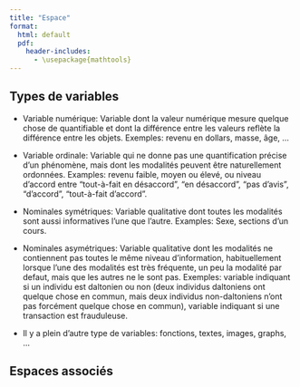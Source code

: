 ```yaml
--- 
title: "Espace"
format: 
  html: default
  pdf:
    header-includes: 
      - \usepackage{mathtools}
--- 
```



## Types de variables

* Variable numérique: Variable dont la valeur numérique mesure quelque chose de quantifiable et dont la différence entre les valeurs reflète la différence entre les objets. Exemples: revenu en dollars, masse, âge, ...

* Variable ordinale: Variable qui ne donne pas une quantification précise d'un phénomène, mais dont les modalités peuvent être naturellement ordonnées. Examples: revenu faible, moyen ou élevé, ou niveau d'accord entre "tout-à-fait en désaccord", "en désaccord", "pas d'avis", "d'accord", "tout-à-fait d'accord".

* Nominales symétriques: Variable qualitative dont toutes les modalités sont aussi informatives l'une que l'autre. Examples: Sexe, sections d'un cours.

* Nominales asymétriques: Variable qualitative dont les modalités ne contiennent pas toutes le même niveau d'information, habituellement lorsque l'une des modalités est très fréquente, un peu la modalité par defaut, mais que les autres ne le sont pas. Exemples: variable indiquant si un individu est daltonien ou non (deux individus daltoniens ont quelque chose en commun, mais deux individus non-daltoniens n'ont pas forcément quelque chose en commun), variable indiquant si une transaction est frauduleuse.

* Il y a plein d'autre type de variables: fonctions, textes, images, graphs, ...

## Espaces associés 

  
